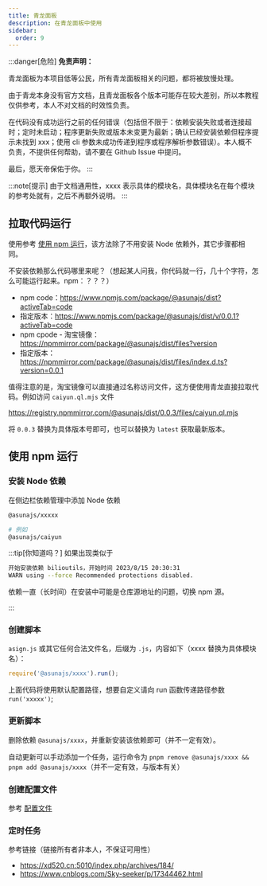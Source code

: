 ```yaml
---
title: 青龙面板
description: 在青龙面板中使用
sidebar:
  order: 9
---
```


:::danger[危险]
**免责声明：**

青龙面板为本项目低等公民，所有青龙面板相关的问题，都将被放慢处理。

由于青龙本身没有官方文档，且青龙面板各个版本可能存在较大差别，所以本教程仅供参考，本人不对文档的时效性负责。

在代码没有成功运行之前的任何错误（包括但不限于：依赖安装失败或者连接超时；定时未启动；程序更新失败或版本未变更为最新；确认已经安装依赖但程序提示未找到 xxx；使用 cli 参数未成功传递到程序或程序解析参数错误）。本人概不负责，不提供任何帮助，请不要在 Github Issue 中提问。

最后，愿天帝保佑于你。
:::

:::note[提示]
由于文档通用性，xxxx 表示具体的模块名，具体模块名在每个模块的参考处就有，之后不再额外说明。
:::

## 拉取代码运行

使用参考 [使用 npm 运行](#使用-npm-运行)，该方法除了不用安装 Node 依赖外，其它步骤都相同。

不安装依赖那么代码哪里来呢？（想起某人问我，你代码就一行，几十个字符，怎么可能运行起来。npm：？？？）

- npm code：https://www.npmjs.com/package/@asunajs/dist?activeTab=code
- 指定版本：https://www.npmjs.com/package/@asunajs/dist/v/0.0.1?activeTab=code
- npm cpode - 淘宝镜像：https://npmmirror.com/package/@asunajs/dist/files?version
- 指定版本：https://npmmirror.com/package/@asunajs/dist/files/index.d.ts?version=0.0.1

值得注意的是，淘宝镜像可以直接通过名称访问文件，这方便使用青龙直接拉取代码。例如访问 `caiyun.ql.mjs` 文件

https://registry.npmmirror.com/@asunajs/dist/0.0.3/files/caiyun.ql.mjs

将 `0.0.3` 替换为具体版本号即可，也可以替换为 `latest` 获取最新版本。

## 使用 npm 运行

### 安装 Node 依赖

在侧边栏依赖管理中添加 Node 依赖

```bash frame="none"
@asunajs/xxxxx

# 例如
@asunajs/caiyun
```

:::tip[你知道吗？]
如果出现类似于

```bash frame="none"
开始安装依赖 bilioutils，开始时间 2023/8/15 20:30:31
WARN using --force Recommended protections disabled.
```

依赖一直（长时间）在安装中可能是仓库源地址的问题，切换 npm 源。

:::

### 创建脚本

`asign.js` 或其它任何合法文件名，后缀为 `.js`，内容如下（xxxx 替换为具体模块名）：

```js
require('@asunajs/xxxx').run();
```

上面代码将使用默认配置路径，想要自定义请向 run 函数传递路径参数 `run('xxxxx')`;

### 更新脚本

删除依赖 `@asunajs/xxxx`，并重新安装该依赖即可（并不一定有效）。

自动更新可以手动添加一个任务，运行命令为 `pnpm remove @asunajs/xxxx && pnpm add @asunajs/xxxx`（并不一定有效，与版本有关）

### 创建配置文件

参考 [配置文件](/start/config/)

### 定时任务

参考链接（链接所有者非本人，不保证可用性）

- https://xd520.cn:5010/index.php/archives/184/
- https://www.cnblogs.com/Sky-seeker/p/17344462.html
